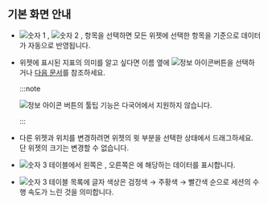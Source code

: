 ## 기본 화면 안내

<ProdImg img='db-compare-count-trend.png' desc='카운트 추이' />

* ![숫자 1](/img/number-01.png) <Cmdname sid="TTL06202" className="uitext" />, ![숫자 2](/img/number-02.png) <Cmdname sid="TTL06203" className="uitext" />, <Cmdname sid="instance" className="uitext" /> 항목을 선택하면 모든 위젯에 선택한 항목을 기준으로 데이터가 자동으로 반영됩니다.

* 위젯에 표시된 지표의 의미를 알고 싶다면 이름 옆에 ![정보 아이콘](/img/ic-info-circle.svg)버튼을 선택하거나 [다음 문서](metrics-data-list)를 참조하세요.

  :::note

  ![정보 아이콘](/img/ic-info-circle.svg) 버튼의 툴팁 기능은 다국어에서 지원하지 않습니다.

  :::

* 다른 위젯과 위치를 변경하려면 위젯의 윗 부분을 선택한 상태에서 드래그하세요. 단 위젯의 크기는 변경할 수 없습니다.

* ![숫자 3](/img/number-03.png) <Cmdname sid="active_sessions" className="uitext" /> 테이블에서 왼쪽은 <Cmdname sid="TTL06202" className="uitext" />, 오른쪽은 <Cmdname sid="TTL06203" className="uitext" />에 해당하는 데이터를 표시합니다.

* ![숫자 3](/img/number-03.png) <Cmdname sid="active_sessions" className="uitext" /> 테이블 목록에 글자 색상은 검정색 → <span class='slow'>주황색</span> → <span class='vslow'>빨간색</span> 순으로 세션의 수행 속도가 느린 것을 의미합니다.

